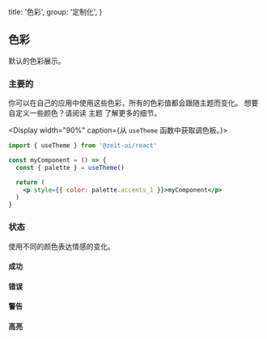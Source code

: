 
  title: '色彩',
  group: '定制化',
}

## 色彩

默认的色彩展示。

<Spacer y={2} />

### 主要的

你可以在自己的应用中使用这些色彩，所有的色彩值都会跟随主题而变化。
想要自定义一些颜色？请阅读 <NextLink href="/zh-cn/guide/themes"><Link color>主题</Link></NextLink> 了解更多的细节。

<Display width="90%" caption={<span>从 <Code>useTheme</Code> 函数中获取调色板。</span>}>

```jsx
import { useTheme } from '@zeit-ui/react'

const myComponent = () => {
  const { palette } = useTheme()

  return (
    <p style={{ color: palette.accents_1 }}>myComponent</p>
  )
}
```

</Display>
<Spacer y={1} />
<Colors type="normal" />
<Spacer y={3} />

### 状态

使用不同的颜色表达情感的变化。

#### 成功

<Colors type="success" />
<Spacer y={3} />

#### 错误

<Colors type="error" />
<Spacer y={3} />

#### 警告

<Colors type="warning" />
<Spacer y={3} />

#### 高亮

<Colors type="highlight" />
<Spacer y={3} />

